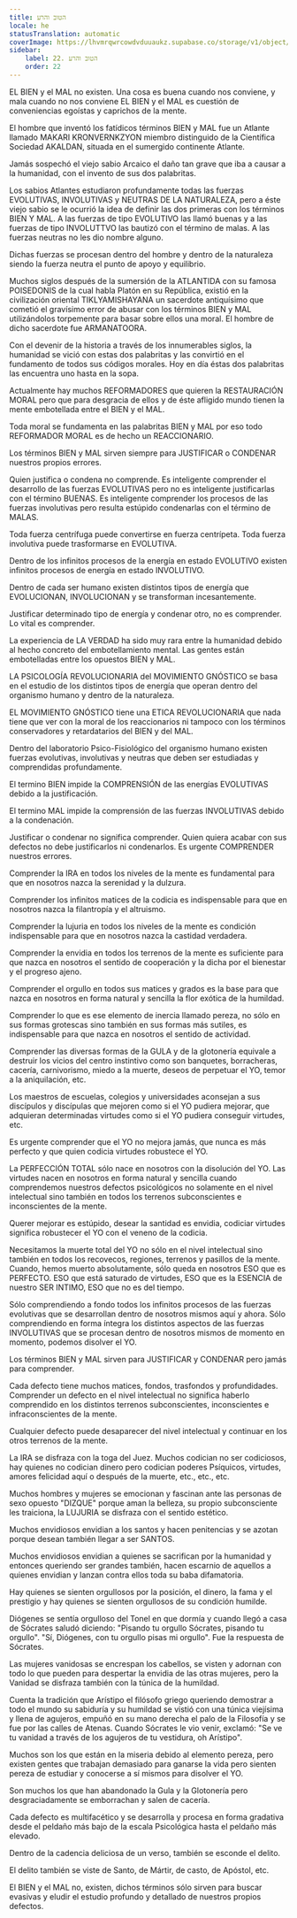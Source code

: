 ```yaml
---
title: הטוב והרע
locale: he
statusTranslation: automatic
coverImage: https://lhvmrqwrcowdvduuaukz.supabase.co/storage/v1/object/public/strapi-uploads/small_cover-educacion-fundamental.webp-2d51a7828a2b1309555be27f7e2a61a0.webp
sidebar:
    label: 22. הטוב והרע
    order: 22
---
```

EL BIEN y el MAL no existen. Una cosa es buena cuando nos conviene, y mala cuando no nos conviene EL BIEN y el MAL es cuestión de conveniencias egoístas y caprichos de la mente.

El hombre que inventó los fatídicos términos BIEN y MAL fue un Atlante llamado MAKARI KRONVERNKZYON miembro distinguido de la Científica Sociedad AKALDAN, situada en el sumergido continente Atlante.

Jamás sospechó el viejo sabio Arcaico el daño tan grave que iba a causar a la humanidad, con el invento de sus dos palabritas.

Los sabios Atlantes estudiaron profundamente todas las fuerzas EVOLUTIVAS, INVOLUTIVAS y NEUTRAS DE LA NATURALEZA, pero a éste viejo sabio se le ocurrió la idea de definir las dos primeras con los términos BIEN Y MAL. A las fuerzas de tipo EVOLUTIVO las llamó buenas y a las fuerzas de tipo INVOLUTTVO las bautizó con el término de malas. A las fuerzas neutras no les dio nombre alguno.

Dichas fuerzas se procesan dentro del hombre y dentro de la naturaleza siendo la fuerza neutra el punto de apoyo y equilibrio.

Muchos siglos después de la sumersión de la ATLANTIDA con su famosa POISEDONIS de la cual habla Platón en su República, existió en la civilización oriental TIKLYAMISHAYANA un sacerdote antiquísimo que cometió el gravísimo error de abusar con los términos BIEN y MAL utilizándolos torpemente para basar sobre ellos una moral. El hombre de dicho sacerdote fue ARMANATOORA.

Con el devenir de la historia a través de los innumerables siglos, la humanidad se vició con estas dos palabritas y las convirtió en el fundamento de todos sus códigos morales. Hoy en día éstas dos palabritas las encuentra uno hasta en la sopa.

Actualmente hay muchos REFORMADORES que quieren la RESTAURACIÓN MORAL pero que para desgracia de ellos y de éste afligido mundo tienen la mente embotellada entre el BIEN y el MAL.

Toda moral se fundamenta en las palabritas BIEN y MAL por eso todo REFORMADOR MORAL es de hecho un REACCIONARIO.

Los términos BIEN y MAL sirven siempre para JUSTIFICAR o CONDENAR nuestros propios errores.

Quien justifica o condena no comprende. Es inteligente comprender el desarrollo de las fuerzas EVOLUTIVAS pero no es inteligente justificarlas con el término BUENAS. Es inteligente comprender los procesos de las fuerzas involutivas pero resulta estúpido condenarlas con el término de MALAS.

Toda fuerza centrífuga puede convertirse en fuerza centrípeta. Toda fuerza involutiva puede trasformarse en EVOLUTIVA.

Dentro de los infinitos procesos de la energía en estado EVOLUTIVO existen infinitos procesos de energía en estado INVOLUTIVO.

Dentro de cada ser humano existen distintos tipos de energía que EVOLUCIONAN, INVOLUCIONAN y se transforman incesantemente.

Justificar determinado tipo de energía y condenar otro, no es comprender. Lo vital es comprender.

La experiencia de LA VERDAD ha sido muy rara entre la humanidad debido al hecho concreto del embotellamiento mental. Las gentes están embotelladas entre los opuestos BIEN y MAL.

LA PSICOLOGÍA REVOLUCIONARIA del MOVIMIENTO GNÓSTICO se basa en el estudio de los distintos tipos de energía que operan dentro del organismo humano y dentro de la naturaleza.

EL MOVIMIENTO GNÓSTICO tiene una ETICA REVOLUCIONARIA que nada tiene que ver con la moral de los reaccionarios ni tampoco con los términos conservadores y retardatarios del BIEN y del MAL.

Dentro del laboratorio Psico-Fisiológico del organismo humano existen fuerzas evolutivas, involutivas y neutras que deben ser estudiadas y comprendidas profundamente.

El termino BIEN impide la COMPRENSIÓN de las energías EVOLUTIVAS debido a la justificación.

El termino MAL impide la comprensión de las fuerzas INVOLUTIVAS debido a la condenación.

Justificar o condenar no significa comprender. Quien quiera acabar con sus defectos no debe justificarlos ni condenarlos. Es urgente COMPRENDER nuestros errores.

Comprender la IRA en todos los niveles de la mente es fundamental para que en nosotros nazca la serenidad y la dulzura.

Comprender los infinitos matices de la codicia es indispensable para que en nosotros nazca la filantropía y el altruismo.

Comprender la lujuria en todos los niveles de la mente es condición indispensable para que en nosotros nazca la castidad verdadera.

Comprender la envidia en todos los terrenos de la mente es suficiente para que nazca en nosotros el sentido de cooperación y la dicha por el bienestar y el progreso ajeno.

Comprender el orgullo en todos sus matices y grados es la base para que nazca en nosotros en forma natural y sencilla la flor exótica de la humildad.

Comprender lo que es ese elemento de inercia llamado pereza, no sólo en sus formas grotescas sino también en sus formas más sutiles, es indispensable para que nazca en nosotros el sentido de actividad.

Comprender las diversas formas de la GULA y de la glotonería equivale a destruir los vicios del centro instintivo como son banquetes, borracheras, cacería, carnivorismo, miedo a la muerte, deseos de perpetuar el YO, temor a la aniquilación, etc.

Los maestros de escuelas, colegios y universidades aconsejan a sus discípulos y discípulas que mejoren como si el YO pudiera mejorar, que adquieran determinadas virtudes como si el YO pudiera conseguir virtudes, etc.

Es urgente comprender que el YO no mejora jamás, que nunca es más perfecto y que quien codicia virtudes robustece el YO.

La PERFECCIÓN TOTAL sólo nace en nosotros con la disolución del YO. Las virtudes nacen en nosotros en forma natural y sencilla cuando comprendemos nuestros defectos psicológicos no solamente en el nivel intelectual sino también en todos los terrenos subconscientes e inconscientes de la mente.

Querer mejorar es estúpido, desear la santidad es envidia, codiciar virtudes significa robustecer el YO con el veneno de la codicia.

Necesitamos la muerte total del YO no sólo en el nivel intelectual sino también en todos los recovecos, regiones, terrenos y pasillos de la mente. Cuando, hemos muerto absolutamente, sólo queda en nosotros ESO que es PERFECTO. ESO que está saturado de virtudes, ESO que es la ESENCIA de nuestro SER INTIMO, ESO que no es del tiempo.

Sólo comprendiendo a fondo todos los infinitos procesos de las fuerzas evolutivas que se desarrollan dentro de nosotros mismos aquí y ahora. Sólo comprendiendo en forma íntegra los distintos aspectos de las fuerzas INVOLUTIVAS que se procesan dentro de nosotros mismos de momento en momento, podemos disolver el YO.

Los términos BIEN y MAL sirven para JUSTIFICAR y CONDENAR pero jamás para comprender.

Cada defecto tiene muchos matices, fondos, trasfondos y profundidades. Comprender un defecto en el nivel intelectual no significa haberlo comprendido en los distintos terrenos subconscientes, inconscientes e infraconscientes de la mente.

Cualquier defecto puede desaparecer del nivel intelectual y continuar en los otros terrenos de la mente.

La IRA se disfraza con la toga del Juez. Muchos codician no ser codiciosos, hay quienes no codician dinero pero codician poderes Psíquicos, virtudes, amores felicidad aquí o después de la muerte, etc., etc., etc.

Muchos hombres y mujeres se emocionan y fascinan ante las personas de sexo opuesto "DIZQUE" porque aman la belleza, su propio subconsciente les traiciona, la LUJURIA se disfraza con el sentido estético.

Muchos envidiosos envidian a los santos y hacen penitencias y se azotan porque desean también llegar a ser SANTOS.

Muchos envidiosos envidian a quienes se sacrifican por la humanidad y entonces queriendo ser grandes también, hacen escarnio de aquellos a quienes envidian y lanzan contra ellos toda su baba difamatoria.

Hay quienes se sienten orgullosos por la posición, el dinero, la fama y el prestigio y hay quienes se sienten orgullosos de su condición humilde.

Diógenes se sentía orgulloso del Tonel en que dormía y cuando llegó a casa de Sócrates saludó diciendo: "Pisando tu orgullo Sócrates, pisando tu orgullo". "Sí, Diógenes, con tu orgullo pisas mi orgullo". Fue la respuesta de Sócrates.

Las mujeres vanidosas se encrespan los cabellos, se visten y adornan con todo lo que pueden para despertar la envidia de las otras mujeres, pero la Vanidad se disfraza también con la túnica de la humildad.

Cuenta la tradición que Arístipo el filósofo griego queriendo demostrar a todo el mundo su sabiduría y su humildad se vistió con una túnica viejísima y llena de agujeros, empuñó en su mano derecha el palo de la Filosofía y se fue por las calles de Atenas. Cuando Sócrates le vio venir, exclamó: "Se ve tu vanidad a través de los agujeros de tu vestidura, oh Arístipo".

Muchos son los que están en la miseria debido al elemento pereza, pero existen gentes que trabajan demasiado para ganarse la vida pero sienten pereza de estudiar y conocerse a sí mismos para disolver el YO.

Son muchos los que han abandonado la Gula y la Glotonería pero desgraciadamente se emborrachan y salen de cacería.

Cada defecto es multifacético y se desarrolla y procesa en forma gradativa desde el peldaño más bajo de la escala Psicológica hasta el peldaño más elevado.

Dentro de la cadencia deliciosa de un verso, también se esconde el delito.

El delito también se viste de Santo, de Mártir, de casto, de Apóstol, etc.

El BIEN y el MAL no, existen, dichos términos sólo sirven para buscar evasivas y eludir el estudio profundo y detallado de nuestros propios defectos.
